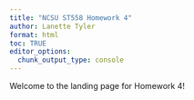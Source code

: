 ```yaml
---
title: "NCSU ST558 Homework 4"
author: Lanette Tyler
format: html
toc: TRUE
editor_options: 
  chunk_output_type: console
---
```


Welcome to the landing page for Homework 4!
